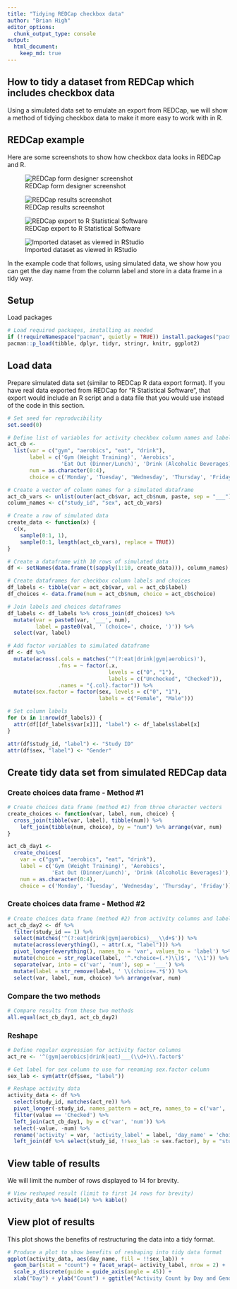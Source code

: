 ```yaml
---
title: "Tidying REDCap checkbox data"
author: "Brian High"
editor_options:
  chunk_output_type: console
output: 
  html_document:
    keep_md: true
---
```


## How to tidy a dataset from REDCap which includes checkbox data

Using a simulated data set to emulate an export from REDCap, we will show a 
method of tidying checkbox data to make it more easy to work with in R.

## REDCap example

Here are some screenshots to show how checkbox data looks in REDCap and R.

![REDCap form designer screenshot](images/day_names_screenshot_1.png)

![REDCap results screenshot](images/day_names_screenshot_2.png)

![REDCap export to R Statistical Software](images/day_names_screenshot_3.png)

![Imported dataset as viewed in RStudio](images/day_names_screenshot_4.png)

In the example code that follows, using simulated data, we show how you can get 
the day name from the column label and store in a data frame in a tidy way. 

\newpage

## Setup

Load packages

```r
# Load required packages, installing as needed
if (!requireNamespace("pacman", quietly = TRUE)) install.packages("pacman")
pacman::p_load(tibble, dplyr, tidyr, stringr, knitr, ggplot2)
```

## Load data

Prepare simulated data set (similar to REDCap R data export format). If you 
have real data exported from REDCap for "R Statistical Software", that export 
would include an R script and a data file that you would use instead of the 
code in this section.

```r
# Set seed for reproducibility
set.seed(0)

# Define list of variables for activity checkbox column names and labels
act_cb <- 
  list(var = c("gym", "aerobics", "eat", "drink"), 
       label = c('Gym (Weight Training)', 'Aerobics', 
                 'Eat Out (Dinner/Lunch)', 'Drink (Alcoholic Beverages)'),
       num = as.character(0:4),
       choice = c('Monday', 'Tuesday', 'Wednesday', 'Thursday', 'Friday'))

# Create a vector of column names for a simulated dataframe
act_cb_vars <- unlist(outer(act_cb$var, act_cb$num, paste, sep = "___"))
column_names <- c("study_id", "sex", act_cb_vars)

# Create a row of simulated data
create_data <- function(x) {
  c(x, 
    sample(0:1, 1),
    sample(0:1, length(act_cb_vars), replace = TRUE))
}

# Create a dataframe with 10 rows of simulated data
df <- setNames(data.frame(t(sapply(1:10, create_data))), column_names)

# Create dataframes for checkbox column labels and choices
df_labels <- tibble(var = act_cb$var, val = act_cb$label)
df_choices <- data.frame(num = act_cb$num, choice = act_cb$choice)

# Join labels and choices dataframes
df_labels <- df_labels %>% cross_join(df_choices) %>% 
  mutate(var = paste0(var, '___', num), 
         label = paste0(val, ' (choice=', choice, ')')) %>% 
  select(var, label)

# Add factor variables to simulated dataframe
df <- df %>% 
  mutate(across(.cols = matches('^(?:eat|drink|gym|aerobics)'), 
                .fns = ~ factor(.x, 
                                levels = c("0", "1"), 
                                labels = c("Unchecked", "Checked")), 
                .names = "{.col}.factor")) %>%
  mutate(sex.factor = factor(sex, levels = c("0", "1"), 
                             labels = c("Female", "Male")))

# Set column labels
for (x in 1:nrow(df_labels)) {
  attr(df[[df_labels$var[x]]], "label") <- df_labels$label[x]
}

attr(df$study_id, "label") <- "Study ID"
attr(df$sex, "label") <- "Gender"
```

## Create tidy data set from simulated REDCap data

### Create choices data frame - Method #1

```r
# Create choices data frame (method #1) from three character vectors
create_choices <- function(var, label, num, choice) {
  cross_join(tibble(var, label), tibble(num)) %>% 
    left_join(tibble(num, choice), by = "num") %>% arrange(var, num)
}

act_cb_day1 <- 
  create_choices(
    var = c("gym", "aerobics", "eat", "drink"), 
    label = c('Gym (Weight Training)', 'Aerobics', 
              'Eat Out (Dinner/Lunch)', 'Drink (Alcoholic Beverages)'),
    num = as.character(0:4),
    choice = c('Monday', 'Tuesday', 'Wednesday', 'Thursday', 'Friday'))
```

### Create choices data frame - Method #2

```r
# Create choices data frame (method #2) from activity columns and labels
act_cb_day2 <- df %>% 
  filter(study_id == 1) %>%
  select(matches('^(?:eat|drink|gym|aerobics)___\\d+$')) %>% 
  mutate(across(everything(), ~ attr(.x, "label"))) %>% 
  pivot_longer(everything(), names_to = 'var', values_to = 'label') %>% 
  mutate(choice = str_replace(label, '^.*choice=(.*)\\)$', '\\1')) %>% 
  separate(var, into = c('var', 'num'), sep = '___') %>% 
  mutate(label = str_remove(label, ' \\(choice=.*$')) %>%
  select(var, label, num, choice) %>% arrange(var, num)
```

### Compare the two methods

```r
# Compare results from these two methods
all.equal(act_cb_day1, act_cb_day2)
```

### Reshape

```r
# Define regular expression for activity factor columns
act_re <- '^(gym|aerobics|drink|eat)___(\\d+)\\.factor$'

# Get label for sex column to use for renaming sex.factor column
sex_lab <- sym(attr(df$sex, "label"))

# Reshape activity data
activity_data <- df %>% 
  select(study_id, matches(act_re)) %>% 
  pivot_longer(-study_id, names_pattern = act_re, names_to = c('var', 'num')) %>% 
  filter(value == 'Checked') %>% 
  left_join(act_cb_day1, by = c('var', 'num')) %>% 
  select(-value, -num) %>% 
  rename('activity' = var, 'activity_label' = label, 'day_name' = 'choice') %>% 
  left_join(df %>% select(study_id, !!sex_lab := sex.factor), by = "study_id")
```

## View table of results

We will limit the number of rows displayed to 14 for brevity.

```r
# View reshaped result (limit to first 14 rows for brevity)
activity_data %>% head(14) %>% kable()
```

## View plot of results

This plot shows the benefits of restructuring the data into a tidy format.

```r
# Produce a plot to show benefits of reshaping into tidy data format
ggplot(activity_data, aes(day_name, fill = !!sex_lab)) + 
  geom_bar(stat = "count") + facet_wrap(~ activity_label, nrow = 2) + 
  scale_x_discrete(guide = guide_axis(angle = 45)) + 
  xlab("Day") + ylab("Count") + ggtitle("Activity Count by Day and Gender")
```
